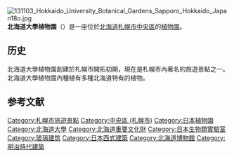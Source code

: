 {{expand|time=2015-12-14T09:41:11+00:00}}
{{unreferenced|time=2015-12-14T09:41:11+00:00}}
[[File:131103_Hokkaido_University_Botanical_Gardens_Sapporo_Hokkaido_Japan18o.jpg|thumb]]
'''北海道大學植物園'''（{{lang-ja|北海道大学北方生物圏フィールド科学センター耕地圏ステーション植物園}}）是一座位於[[北海道|北海道]][[札幌市|札幌市]][[中央區_(札幌市)|中央區]]的[[植物園|植物園]]。

==历史==
北海道大學植物園創建於札幌市開拓初期，現在是札幌市內著名的旅遊景點之一。北海道大學植物園內種植有多種北海道特有的植物。

== 参考文献 ==
{{Reflist}}
{{北海道重要文化財}}
{{日本植物园}}
{{Authority control}}
[[Category:札幌市旅遊景點|Category:札幌市旅遊景點]]
[[Category:中央區_(札幌市)|Category:中央區 (札幌市)]]
[[Category:日本植物園|Category:日本植物園]]
[[Category:北海道大學|Category:北海道大學]]
[[Category:北海道重要文化財|Category:北海道重要文化財]]
[[Category:日本生物類實驗室|Category:日本生物類實驗室]]
[[Category:玻璃建筑|Category:玻璃建筑]]
[[Category:日本西式建築|Category:日本西式建築]]
[[Category:北海道博物館|Category:北海道博物館]]
[[Category:明治時代建築|Category:明治時代建築]]